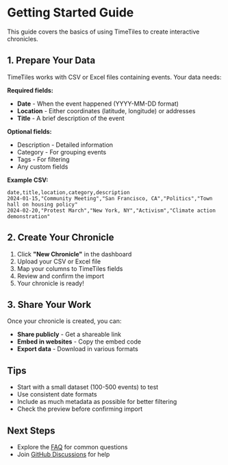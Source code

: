# Getting Started Guide

This guide covers the basics of using TimeTiles to create interactive chronicles.

## 1. Prepare Your Data

TimeTiles works with CSV or Excel files containing events. Your data needs:

**Required fields:**

- **Date** - When the event happened (YYYY-MM-DD format)
- **Location** - Either coordinates (latitude, longitude) or addresses
- **Title** - A brief description of the event

**Optional fields:**

- Description - Detailed information
- Category - For grouping events
- Tags - For filtering
- Any custom fields

**Example CSV:**

```csv
date,title,location,category,description
2024-01-15,"Community Meeting","San Francisco, CA","Politics","Town hall on housing policy"
2024-02-20,"Protest March","New York, NY","Activism","Climate action demonstration"
```

## 2. Create Your Chronicle

1. Click **"New Chronicle"** in the dashboard
2. Upload your CSV or Excel file
3. Map your columns to TimeTiles fields
4. Review and confirm the import
5. Your chronicle is ready!

## 3. Share Your Work

Once your chronicle is created, you can:

- **Share publicly** - Get a shareable link
- **Embed in websites** - Copy the embed code
- **Export data** - Download in various formats

## Tips

- Start with a small dataset (100-500 events) to test
- Use consistent date formats
- Include as much metadata as possible for better filtering
- Check the preview before confirming import

## Next Steps

- Explore the [FAQ](/getting-started/faq) for common questions
- Join [GitHub Discussions](https://github.com/jfilter/timetiles/discussions) for help
